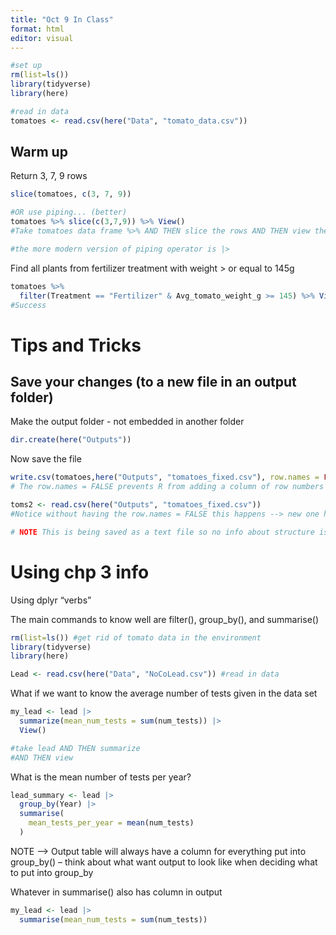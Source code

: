 ```yaml
---
title: "Oct 9 In Class"
format: html
editor: visual
---
```


```r
#set up
rm(list=ls())
library(tidyverse)
library(here)
```

```r
#read in data
tomatoes <- read.csv(here("Data", "tomato_data.csv"))
```

## Warm up

Return 3, 7, 9 rows

```r
slice(tomatoes, c(3, 7, 9))

#OR use piping... (better)
tomatoes %>% slice(c(3,7,9)) %>% View()
#Take tomatoes data frame %>% AND THEN slice the rows AND THEN view the results of this (but doesn't make a new object)

#the more modern version of piping operator is |>
```

Find all plants from fertilizer treatment with weight \> or equal to 145g

```r
tomatoes %>%
  filter(Treatment == "Fertilizer" & Avg_tomato_weight_g >= 145) %>% View()
#Success

```

# Tips and Tricks

## Save your changes (to a new file in an output folder)

Make the output folder - not embedded in another folder

```r
dir.create(here("Outputs"))
```

Now save the file

```r
write.csv(tomatoes,here("Outputs", "tomatoes_fixed.csv"), row.names = FALSE) #saving the current version as this name
# The row.names = FALSE prevents R from adding a column of row numbers to the output file
```

```r
toms2 <- read.csv(here("Outputs", "tomatoes_fixed.csv"))
#Notice without having the row.names = FALSE this happens --> new one has 6 variables and has a new column called "X" 

# NOTE This is being saved as a text file so no info about structure is saved (data types not saved as it was before)
```

# Using chp 3 info

Using dplyr "verbs"

The main commands to know well are filter(), group_by(), and summarise()

```r
rm(list=ls()) #get rid of tomato data in the environment
library(tidyverse)
library(here)
```

```r
Lead <- read.csv(here("Data", "NoCoLead.csv")) #read in data
```

What if we want to know the average number of tests given in the data set

```r
my_lead <- lead |> 
  summarize(mean_num_tests = sum(num_tests)) |> 
  View()

#take lead AND THEN summarize
#AND THEN view
```

What is the mean number of tests per year?

```r
lead_summary <- lead |> 
  group_by(Year) |> 
  summarise(
    mean_tests_per_year = mean(num_tests)
  ) 
```

NOTE –\> Output table will always have a column for everything put into group_by() – think about what want output to look like when deciding what to put into group_by

Whatever in summarise() also has column in output

```r
my_lead <- lead |> 
  summarise(mean_num_tests = sum(num_tests))
```
